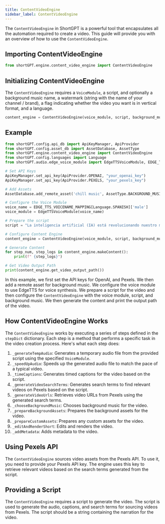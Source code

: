 ```yaml
---
title: ContentVideoEngine
sidebar_label: ContentVideoEngine
---
```


The `ContentVideoEngine` in ShortGPT is a powerful tool that encapsulates all the automation required to create a video. This guide will provide you with an overview of how to use the `ContentVideoEngine`.

## Importing ContentVideoEngine

```python
from shortGPT.engine.content_video_engine import ContentVideoEngine
```

## Initializing ContentVideoEngine

The `ContentVideoEngine` requires a `VoiceModule`, a script, and optionally a background music name, a watermark (string with the name of your channel / brand), a flag indicating whether the video you want is in vertical format, and a language.

```python
content_engine = ContentVideoEngine(voice_module, script, background_music_name="", watermark=None, isVerticalFormat=False, language=Language.ENGLISH)
```
## Example

```python
from shortGPT.config.api_db import ApiKeyManager, ApiProvider
from shortGPT.config.asset_db import AssetDatabase, AssetType
from shortGPT.engine.content_video_engine import ContentVideoEngine
from shortGPT.config.languages import Language
from shortGPT.audio.edge_voice_module import EdgeTTSVoiceModule, EDGE_TTS_VOICENAME_MAPPING

# Set API Keys
ApiKeyManager.set_api_key(ApiProvider.OPENAI, "your_openai_key")
ApiKeyManager.set_api_key(ApiProvider.PEXELS, "your_pexels_key")

# Add Assets
AssetDatabase.add_remote_asset('chill music', AssetType.BACKGROUND_MUSIC, "https://www.youtube.com/watch?v=uUu1NcSHg2E")

# Configure the Voice Module
voice_name = EDGE_TTS_VOICENAME_MAPPING[Language.SPANISH]['male']
voice_module = EdgeTTSVoiceModule(voice_name)

# Prepare the script
script = "La inteligencia artificial (IA) está revolucionando nuestro mundo de manera sorprendente. Los robots y asistentes virtuales nos ayudan en nuestras tareas diarias y simplifican nuestra vida. En la medicina, la IA permite diagnósticos más precisos y avances en tratamientos. En la industria automotriz, los vehículos autónomos están cambiando la forma en que nos desplazamos. Sin embargo, surgen interrogantes sobre el impacto en el empleo y la ética de su uso. A pesar de los desafíos, la IA promete un futuro emocionante y lleno de posibilidades. ¿Estamos preparados para abrazar este avance tecnológico?"

# Configure Content Engine
content_engine = ContentVideoEngine(voice_module, script, background_music_name='chill music', language=Language.SPANISH)

# Generate Content
for step_num, step_logs in content_engine.makeContent():
    print(f" {step_logs}")

# Get Video Output Path
print(content_engine.get_video_output_path())
```

In this example, we first set the API keys for OpenAI, and Pexels. We then add a remote asset for background music. We configure the voice module to use EdgeTTS for voice synthesis. We prepare a script for the video and then configure the `ContentVideoEngine` with the voice module, script, and background music. We then generate the content and print the output path of the video.
## How ContentVideoEngine Works

The `ContentVideoEngine` works by executing a series of steps defined in the `stepDict` dictionary. Each step is a method that performs a specific task in the video creation process. Here's what each step does:

1. `_generateTempAudio`: Generates a temporary audio file from the provided script using the specified `VoiceModule`.
2. `_speedUpAudio`: Speeds up the generated audio file to match the pace of a typical video.
3. `_timeCaptions`: Generates timed captions for the video based on the script.
4. `_generateVideoSearchTerms`: Generates search terms to find relevant videos on Pexels based on the script.
5. `_generateVideoUrls`: Retrieves video URLs from Pexels using the generated search terms.
6. `_chooseBackgroundMusic`: Chooses background music for the video.
7. `_prepareBackgroundAssets`: Prepares the background assets for the video.
8. `_prepareCustomAssets`: Prepares any custom assets for the video.
9. `_editAndRenderShort`: Edits and renders the video.
10. `_addMetadata`: Adds metadata to the video.

## Using Pexels API

The `ContentVideoEngine` sources video assets from the Pexels API. To use it, you need to provide your Pexels API key. The engine uses this key to retrieve relevant videos based on the search terms generated from the script.

## Providing a Script

The `ContentVideoEngine` requires a script to generate the video. The script is used to generate the audio, captions, and search terms for sourcing videos from Pexels. The script should be a string containing the narration for the video.